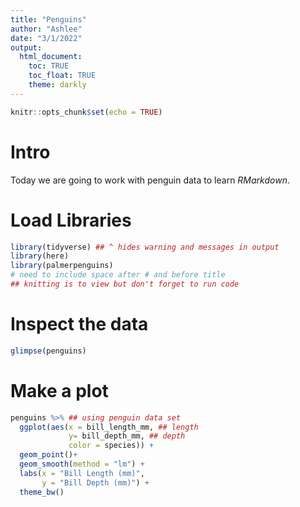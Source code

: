 ```yaml
---
title: "Penguins"
author: "Ashlee"
date: "3/1/2022"
output: 
  html_document: 
    toc: TRUE
    toc_float: TRUE
    theme: darkly
---
```


```r
knitr::opts_chunk$set(echo = TRUE)
```

# Intro 

Today we are going to work with penguin data to learn *RMarkdown*. 

# Load Libraries 
```r
library(tidyverse) ## ^ hides warning and messages in output 
library(here) 
library(palmerpenguins) 
# need to include space after # and before title 
## knitting is to view but don't forget to run code
``` 

# Inspect the data 
```r
glimpse(penguins)
```

# Make a plot 
```r
penguins %>% ## using penguin data set 
  ggplot(aes(x = bill_length_mm, ## length 
             y= bill_depth_mm, ## depth
             color = species)) + 
  geom_point()+
  geom_smooth(method = "lm") +
  labs(x = "Bill Length (mm)",
       y = "Bill Depth (mm)") +
  theme_bw()
```

